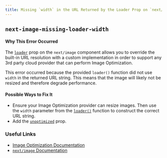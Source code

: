 ```yaml
---
title: Missing `width` in the URL Returned by the Loader Prop on `next/image`
---
```


## `next-image-missing-loader-width`

#### Why This Error Occurred

The [`loader`](/docs/api-reference/next/image#loader) prop on the `next/image` component allows you to override the built-in URL resolution with a custom implementation in order to support any 3rd party cloud provider that can perform Image Optimization.

This error occurred because the provided `loader()` function did not use `width` in the returned URL string. This means that the image will likely not be resized and therefore degrade performance.

#### Possible Ways to Fix It

- Ensure your Image Optimization provider can resize images. Then use the `width` parameter from the [`loader()`](/docs/api-reference/next/image#loader) function to construct the correct URL string.
- Add the [`unoptimized`](/docs/api-reference/next/image#unoptimized) prop.

### Useful Links

- [Image Optimization Documentation](/docs/basic-features/image-optimization)
- [`next/image` Documentation](/docs/api-reference/next/image)
